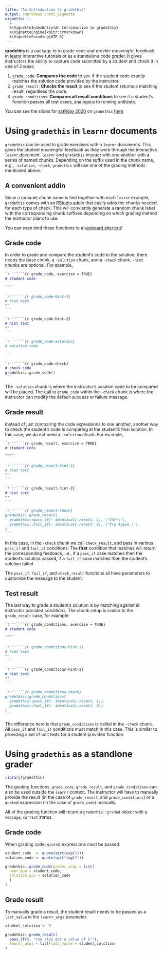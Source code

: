 ```yaml
---
title: "An Introduction to gradethis"
output: rmarkdown::html_vignette
vignette: |-
  >
  %\VignetteIndexEntry{An Introduction to gradethis}
  %\VignetteEngine{knitr::rmarkdown}
  %\VignetteEncoding{UTF-8}
---
```


**gradethis** is a package to to grade code and provide meaningful feedback in
[learnr][learnr] interactive tutorials or
as a standalone code grader.
It gives instructors the ability to capture code submitted by a student and
check it in one of 3 ways:

1. `grade_code`:
    **Compares the code** to see if the student code exactly matches the solution code provided
    by the instructor.
2.  `grade_result`:
    **Checks the result** to see if the student returns a  matching result,
    regardless the code.
3. `grade_conditions`:
    **Compares all result conditions** to see if a student's function passes all test cases,
    analogous to running unittests.

You can see the slides for
[satRday 2020](http://dc2020.netlify.com/)
on `gradethis`
[here](https://speakerdeck.com/chendaniely/satrday-grading-code-with-gradethis).

# Using `gradethis` in `learnr` documents

`gradethis` can be used to grade exercises within `learnr` documents.
This gives the student meaningful feedback as they work through the interactive `learnr` document.
`learnr` and `gradethis` interact with one another with a series of named chunks.
Depending on the suffix used in the chunk name, e.g., `-solution`, `-check`,
`gradethis` will use one of the grading methods mentioned above.

## A convenient addin

Since a (unique) chunk name is tied together with each `learnr` example,
`gradethis` comes with an [RStudio addin][addin]
that easily adds the chunks needed for each type of check.
This will conviently generate a random chunk label with the corresponding chunk suffixes
depending on which grading method the instructor plans to use.

You can even bind these functions to a [keyboard shortcut][addin-keyboard_shortcut]!

## Grade code

In order to grade and compare the student's code to the solution,
there needs the base chunk, a `-solution` chunk, and a `-check` chunk.
`-hint` chunks are optional.
For example,

````markdown
`r ''````{r grade_code, exercise = TRUE}
# student code
____
```

`r ''````{r grade_code-hint-1}
# hint text
""
```

`r ''````{r grade_code-hint-2}
# hint text
""
```

`r ''````{r grade_code-solution}
# solution code

```

`r ''````{r grade_code-check}
# check code
gradethis::grade_code()
```
````

The `-solution` chunk is where the instructor's solution code to be compared will be placed.
The call to `grade_code` within the  `-check` chunk is where the instructor can modify the default
success or failure message.


## Grade result

Instead of just comparing the code expressions to one another,
another way to check the student's code is comparing at the student's final solution.
In this case, we do not need a `-solution` chunk.
For example,


````markdown
`r ''````{r grade_result, exercise = TRUE}
# student code
____
```

`r ''````{r grade_result-hint-1}
# hint text
""
```

`r ''````{r grade_result-hint-2}
# hint text
""
```

`r ''````{r grade_result-check}
gradethis::grade_result(
  gradethis::pass_if(~ identical(.result, 1), \"YAY!\"),
  gradethis::fail_if(~ identical(.result, 2), \"Try Again.\")
)
```
````

In this case, in the `-check` chunk we call `check_result`,
and pass in various `pass_if` and `fail_if` conditions.
The **first** condition that matches will return the corresponding feedback, i.e.,
if a `pass_if` case matches then the student's solution passed,
if a `fail_if` case matches then the student's solution failed.

The `pass_if`, `fail_if`, and `check_result` functions all have parameters to customize the
message to the student.

## Test result

The last way to grade a student's solution is by matching against all instructor procided conditions.
The chunk setup is similar to the `grade_result` case, for example:

````markdown
`r ''````{r grade_conditions, exercise = TRUE}
# student code
____
```

`r ''````{r grade_conditions-hint-1}
# hint text
""
```

`r ''````{r grade_conditions-hint-2}
# hint text
""
```

`r ''````{r grade_conditions-check}
gradethis::grade_conditions(
  gradethis::pass_if(~ identical(.result, 1)),
  gradethis::fail_if(~ identical(.result, 2))
)
```
````

The difference here is that `grade_conditions` is called in the `-check` chunk.
All `pass_if` and `fail_if` conditions must match in this case.
This is similar to providing a set of unit tests for a student provided function.

# Using `gradethis` as a standlone grader

```r
library(gradethis)
```

The grading functions, `grade_code`, `grade_result`, and `grade_conditions` can also be used
outside the `learnr` context.
The instructor will have to manually provide the
result (in the case of `grade_result`, and `grade_conditions`) or
a `quote`d expression (in the case of `grade_code`) manually.

All of the grading function will return a `gradethis::graded` object
with a `message`, `correct` status.

## Grade code

When grading code, `quote`d expressions must be passed.

```r
student_code  <- quote(sqrt(exp(3)))
solution_code <- quote(sqrt(log(2)))
```

```r
gradethis::grade_code(grader_args = list(
  user_quo = student_code,
  solution_quo = solution_code
  )
)
```

## Grade result

To manually grade a result, the student result needs to be passed as a
`last_value` in the `learnr_args` parameter.

```r
student_solution <- 5
```

```r
gradethis::grade_result(
  pass_if(5, "You also got a value of 5!"),
  learnr_args = list(last_value = student_solution)
)
```



[learnr]: https://rstudio.github.io/learnr
[addin]: https://rstudio.github.io/rstudioaddins/
[addin-keyboard_shortcut]: https://rstudio.github.io/rstudioaddins/#keyboard-shorcuts
